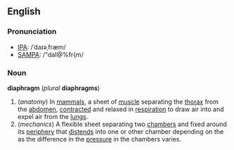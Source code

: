 ==English==
===Pronunciation===
*[[IPA]]: /ˈdaɪəˌfræm/
*[[SAMPA]]: /"daI@%fr{m/

===Noun===
'''diaphragm''' (''plural'' '''diaphragms''')

#(''anatomy'') In [[mammal]]s, a sheet of [[muscle]] separating the [[thorax]] from the [[abdomen]], [[contract]]ed and relaxed in [[respiration]] to draw air into and expel air from the [[lung]]s.
#(''mechanics'') A flexible sheet separating two [[chamber]]s and fixed around its [[periphery]] that [[distend]]s into one or other chamber depending on the as the difference in the [[pressure]] in the chambers varies.